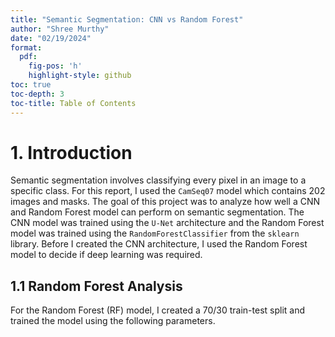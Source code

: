 ```yaml
---
title: "Semantic Segmentation: CNN vs Random Forest"
author: "Shree Murthy"
date: "02/19/2024"
format:
  pdf:
    fig-pos: 'h'
    highlight-style: github   
toc: true
toc-depth: 3
toc-title: Table of Contents
---
```

\newpage


# 1. Introduction

Semantic segmentation involves classifying every pixel in an image to a specific class. For this report, I used the `CamSeq07` model which contains 202 images and masks. The goal of this project was to analyze how well a CNN and Random Forest model can perform on semantic segmentation. The CNN model was trained using the `U-Net` architecture and the Random Forest model was trained using the `RandomForestClassifier` from the `sklearn` library. Before I created the CNN architecture, I used the Random Forest model to decide if deep learning was required.

## 1.1 Random Forest Analysis

For the Random Forest (RF) model, I created a 70/30 train-test split and trained the model using the following parameters. 